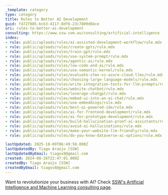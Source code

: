 ```yaml
---
_template: category
type: category
title: Rules to Better AI Development
guid: f4727885-bcb3-4117-8df6-23c7809d6bce
uri: rules-to-better-ai-development
consulting: https://www.ssw.com.au/consulting/artificial-intelligence
index:
- rule: public/uploads/rules/ai-assisted-development-workflow/rule.mdx
- rule: public/uploads/rules/create-gpts/rule.mdx
- rule: public/uploads/rules/train-gpt/rule.mdx
- rule: public/uploads/rules/use-system-prompt/rule.mdx
- rule: public/uploads/rules/agentic-ai/rule.mdx
- rule: public/uploads/rules/low-code-and-ai/rule.mdx
- rule: public/uploads/rules/use-semantic-kernel/rule.mdx
- rule: public/uploads/rules/evaluate-slms-vs-azure-cloud-llms/rule.mdx
- rule: public/uploads/rules/choosing-large-language-models/rule.mdx
- rule: public/uploads/rules/write-integration-tests-for-llm-prompts/rule.mdx
- rule: public/uploads/rules/website-chatbot/rule.mdx
- rule: public/uploads/rules/leverage-chatgpt/rule.mdx
- rule: public/uploads/rules/embed-ui-into-an-ai-chat/rule.mdx
- rule: public/uploads/rules/use-embeddings/rule.mdx
- rule: public/uploads/rules/best-ai-powered-ide/rule.mdx
- rule: public/uploads/rules/ai-for-frontend-development/rule.mdx
- rule: public/uploads/rules/ai-for-prototype-development/rule.mdx
- rule: public/uploads/rules/build-hallucination-proof-ai-assistants/rule.mdx
- rule: public/uploads/rules/avoid-ai-hallucinations/rule.mdx
- rule: public/uploads/rules/make-your-website-llm-friendly/rule.mdx
- rule: public/uploads/rules/do-you-know-dataverse-ai-options/rule.mdx

lastUpdated: 2025-10-09T06:49:50.000Z
lastUpdatedBy: Tiago Araújo [SSW]
lastUpdatedByEmail: tiagov8@gmail.com
created: 2024-08-26T22:47:01.000Z
createdBy: Tiago Araújo [SSW]
createdByEmail: tiagov8@gmail.com
---
```


Want to revolutionize your business with AI? Check [SSW's Artificial Intelligence and Machine Learning consulting page](https://www.ssw.com.au/consulting/artificial-intelligence).
